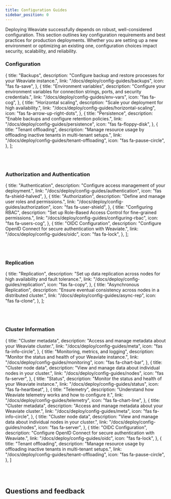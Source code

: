 ```yaml
---
title: Configuration Guides
sidebar_position: 0
---
```


Deploying Weaviate successfully depends on robust, well-considered configuration.
This section outlines key configuration requirements and best practices for production deployments.
Whether you are setting up a new environment or optimizing an existing one, configuration choices impact security, scalability, and reliability.


### Configuration

  {
    title: "Backups",
    description:
      "Configure backup and restore processes for your Weaviate instance.",
    link: "/docs/deploy/config-guides/backups",
    icon: "fas fa-save",
  },
  {
    title: "Environment variables",
    description:
      "Configure your environment variables for connection strings, ports, and security credentials.",
    link: "/docs/deploy/config-guides/env-vars",
    icon: "fas fa-cog",
  },
  {
    title: "Horizontal scaling",
    description: "Scale your deployment for high availability.",
    link: "/docs/deploy/config-guides/horizontal-scaling",
    icon: "fas fa-arrow-up-right-dots",
  },
  {
    title: "Persistence",
    description: "Enable backups and configure retention policies.",
    link: "/docs/deploy/config-guides/persistence",
    icon: "fas fa-floppy-disk",
  },
  {
    title: "Tenant offloading",
    description:
      "Manage resource usage by offloading inactive tenants in multi-tenant setups.",
    link: "/docs/deploy/config-guides/tenant-offloading",
    icon: "fas fa-pause-circle",
  },
];

<br />
<CardsSection items={configurationData} />
<br />

### Authorization and Authentication

  {
    title: "Authentication",
    description: "Configure access management of your deployment.",
    link: "/docs/deploy/config-guides/authentication",
    icon: "fas fa-shield-halved",
  },
  {
    title: "Authorization",
    description: "Define and manage user roles and permissions.",
    link: "/docs/deploy/config-guides/authorization",
    icon: "fas fa-user-shield",
  },
  {
    title: "Configuring RBAC",
    description:
      "Set up Role-Based Access Control for fine-grained permissions.",
    link: "/docs/deploy/config-guides/configuring-rbac",
    icon: "fas fa-users-cog",
  },
  {
    title: "OIDC Configuration",
    description:
      "Configure OpenID Connect for secure authentication with Weaviate.",
    link: "/docs/deploy/config-guides/oidc",
    icon: "fas fa-lock",
  },
];

<br />
<CardsSection items={authData} />
<br />

### Replication

  {
    title: "Replication",
    description:
      "Set up data replication across nodes for high availability and fault tolerance.",
    link: "/docs/deploy/config-guides/replication",
    icon: "fas fa-copy",
  },
  {
    title: "Asynchronous Replication",
    description:
      "Ensure eventual consistency across nodes in a distributed cluster.",
    link: "/docs/deploy/config-guides/async-rep",
    icon: "fas fa-clone",
  },
];

<br />
<CardsSection items={replicationData} />
<br />

### Cluster Information

  {
    title: "Cluster metadata",
    description: "Access and manage metadata about your Weaviate cluster.",
    link: "/docs/deploy/config-guides/meta",
    icon: "fas fa-info-circle",
  },
  {
    title: "Monitoring, metrics, and logging",
    description: "Monitor the status and health of your Weaviate instance.",
    link: "/docs/deploy/config-guides/monitoring",
    icon: "fas fa-chart-bar",
  },
  {
    title: "Cluster node data",
    description: "View and manage data about individual nodes in your cluster.",
    link: "/docs/deploy/config-guides/nodes",
    icon: "fas fa-server",
  },
  {
    title: "Status",
    description: "Monitor the status and health of your Weaviate instance.",
    link: "/docs/deploy/config-guides/status",
    icon: "fas fa-heartbeat",
  },
  {
    title: "Telemetry",
    description:
      "Understand how Weaviate telemetry works and how to configure it.",
    link: "/docs/deploy/config-guides/telemetry",
    icon: "fas fa-chart-line",
  },
  {
    title: "Cluster metadata",
    description: "Access and manage metadata about your Weaviate cluster.",
    link: "/docs/deploy/config-guides/meta",
    icon: "fas fa-info-circle",
  },
  {
    title: "Cluster node data",
    description: "View and manage data about individual nodes in your cluster.",
    link: "/docs/deploy/config-guides/nodes", 
    icon: "fas fa-server",
  },
  {
    title: "OIDC Configuration",
    description:
      "Configure OpenID Connect for secure authentication with Weaviate.",
    link: "/docs/deploy/config-guides/oidc",
    icon: "fas fa-lock",
  },
  {
    title: "Tenant offloading",
    description:
      "Manage resource usage by offloading inactive tenants in multi-tenant setups.",
    link: "/docs/deploy/config-guides/tenant-offloading",
    icon: "fas fa-pause-circle",
  },
]

<br />
<CardsSection items={clusterInfoData} />
<br />

## Questions and feedback


<DocsFeedback />
